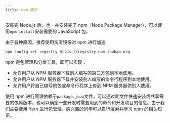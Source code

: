 ```yaml
---
title: npm 简介
---
```


安装完 Node.js 后，也一并安装完了 npm（Node Package Manager），可以使用`npm install`安装需要的 JavaScript 包。

由于各种原因，推荐使用淘宝镜像对 npm 进行加速

```bash
npm config set registry https://registry.npm.taobao.org
```

npm 是包管理和分发工具，即可以实现：

- 允许用户从 NPM 服务器下载别人编写的第三方包到本地使用。
- 允许用户从 NPM 服务器下载并安装别人编写的命令行程序到本地使用。
- 允许用户将自己编写的包或命令行程序上传到 NPM 服务器供别人使用。

使用 npm 进行管理依赖于`package.json`文件，可以通过此文件快速安装或共享需要的依赖版本，也可以确定一些开发时需要用到的命令和开发项目的信息。由于我们主要使用 Yarn 进行包管理，感兴趣的同学可以自行搜索并学习 npm 的相关知识。
